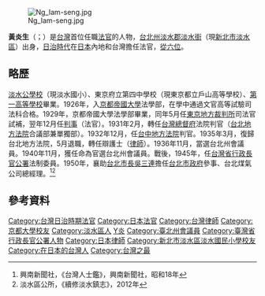[[File:Ng_Iam-seng.jpg|thumb]]

'''黃炎生'''（{{lang-nan-poj|N̂g Iām-seng}}；{{bd|1903年|11月16日|1974年|10月13日|catIdx=Huang黃}}）是[[台灣|台灣]]首位任職[[法官|法官]]的人物，[[台北州|台北州]][[淡水郡|淡水郡]][[淡水街|淡水街]]（現[[新北市|新北市]][[淡水區|淡水區]]）出身，[[台灣日治時期|日治時代]]在[[日本|日本]]內地和台灣擔任法官，[[從六位|從六位]]。

== 略歷 ==
[[新北市私立淡江高級中學|淡水公學校]]（現淡水國小）、東京府立第四中學校（現東京都立戶山高等學校）、[[舊制第一高等學校|第一高等學校]]畢業。1926年，入[[京都帝國大學|京都帝國大學]]法學部，在學中通過文官高等試驗司法科合格。1929年，京都帝國大學法學部畢業，同年5月任[[東京地方裁判所|東京地方裁判所]]司法官試補，翌年12月任[[判事|判事]]（法官）。1931年2月，轉任[[台灣總督府|台灣總督府]]法院判官（[[台北地方法院|台北地方法院]]合議部兼單獨部）。1932年12月，任[[台中地方法院|台中地方法院]]判官。1935年3月，復歸台北地方法院，5月退職，轉任辯護士（[[律師|律師]]）。1936年11月，當選台北州會議員。1940年11月，獲任命為官選台北州會議員。戰後，1945年，任[[台灣省行政長官公署|台灣省行政長官公署]]法制委員。1950年，襄助[[台北市長|台北市長]][[吳三連|吳三連]]擔任[[台北市政府|台北市政府]]參事、台北煤氣公司總經理。<ref>興南新聞社，《台灣人士鑑》，興南新聞社，昭和18年</ref><ref>淡水區公所，《續修淡水鎮志》，2012年</ref>

== 參考資料 ==
{{reflist}}

{{DEFAULTSORT:Huang黃}}
[[Category:台灣日治時期法官|Category:台灣日治時期法官]]
[[Category:日本法官|Category:日本法官]]
[[Category:台灣律師|Category:台灣律師]]
[[Category:京都大學校友|Category:京都大學校友]]
[[Category:淡水區人|Category:淡水區人]]
[[Category:黃姓|Y炎]]
[[Category:臺北州會議員|Category:臺北州會議員]]
[[Category:臺灣省行政長官公署人物|Category:臺灣省行政長官公署人物]]
[[Category:日本律師|Category:日本律師]]
[[Category:新北市淡水區淡水國民小學校友|Category:新北市淡水區淡水國民小學校友]]
[[Category:在日本的台灣人|Category:在日本的台灣人]]
[[Category:台灣之最|Category:台灣之最]]